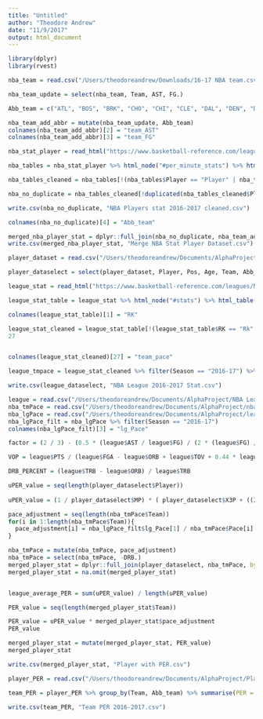 ```yaml
---
title: "Untitled"
author: "Theodore Andrew"
date: "11/9/2017"
output: html_document
---
```


```r
library(dplyr)
library(rvest)

nba_team = read.csv("/Users/theodoreandrew/Downloads/16-17 NBA team.csv")

nba_team_update = select(nba_team, Team, AST, FG.)

Abb_team = c("ATL", "BOS", "BRK", "CHO", "CHI", "CLE", "DAL", "DEN", "DET", "GSW", "HOU", "IND", "LAC", "LAL", "MEM", "MIA", "MIL", "MIN", "NOP", "NYK", "OKC", "ORL", "PHI", "PHO", "POR", "SAC", "SAS", "TOR", "UTA", "WAS")

nba_team_add_abbr = mutate(nba_team_update, Abb_team)
colnames(nba_team_add_abbr)[2] = "team_AST"
colnames(nba_team_add_abbr)[3] = "team_FG"
```


```r
nba_stat_player = read_html("https://www.basketball-reference.com/leagues/NBA_2017_per_minute.html")

nba_tables = nba_stat_player %>% html_node("#per_minute_stats") %>% html_table()

nba_tables_cleaned = nba_tables[!(nba_tables$Player == "Player" | nba_tables$Tm == "TOT"), -1]

nba_no_duplicate = nba_tables_cleaned[!duplicated(nba_tables_cleaned$Player, fromLast = TRUE),]

write.csv(nba_no_duplicate, "NBA Players stat 2016-2017 cleaned.csv")
```

```r
colnames(nba_no_duplicate)[4] = "Abb_team"

merged_nba_player_stat = dplyr::full_join(nba_no_duplicate, nba_team_add_abbr, by = "Abb_team")
write.csv(merged_nba_player_stat, "Merge NBA Stat Player Dataset.csv")
```

```r
player_dataset = read.csv("/Users/theodoreandrew/Documents/AlphaProject/Merge NBA Stat Player Dataset.csv")

player_dataselect = select(player_dataset, Player, Pos, Age, Team, Abb_team, MP, PTS, AST, FG, FT, X3P, FGA, TOV, FTA, TRB, ORB, BLK, STL, PF, team_AST, team_FG)
```


```r
league_stat = read_html("https://www.basketball-reference.com/leagues/NBA_stats.html")

league_stat_table = league_stat %>% html_node("#stats") %>% html_table()

colnames(league_stat_table)[1] = "RK"

league_stat_cleaned = league_stat_table[!(league_stat_table$RK == "Rk" | league_stat_table$RK == ""), ]
27


colnames(league_stat_cleaned)[27] = "team_pace"

league_tmpace = league_stat_cleaned %>% filter(Season == "2016-17") %>% select(team_pace)

write.csv(league_dataselect, "NBA League 2016-2017 Stat.csv")
```


```r
league = read.csv("/Users/theodoreandrew/Documents/AlphaProject/NBA League 2016-2017 Stat.csv")
nba_tmPace = read.csv("/Users/theodoreandrew/Documents/AlphaProject/nba_team_pace.csv")
nba_lgPace = read.csv("/Users/theodoreandrew/Documents/AlphaProject/league pace.csv")
nba_lgPace_filt = nba_lgPace %>% filter(Season == "2016-17")
colnames(nba_lgPace_filt)[3] = "lg_Pace"

```


```r
factor = (2 / 3) - (0.5 * (league$AST / league$FG) / (2 * (league$FG) / league$FT))

VOP = league$PTS / (league$FGA - league$ORB + league$TOV + 0.44 * league$FTA)

DRB_PERCENT = (league$TRB - league$ORB) / league$TRB

uPER_value = seq(length(player_dataselect$Player))
  
uPER_value = (1 / player_dataselect$MP) * ( player_dataselect$X3P + ((2/3) * player_dataselect$AST) + ((2 - factor * (player_dataselect$team_AST / player_dataselect$team_FG)) * player_dataselect$FG) + (player_dataselect$FT * 0.5 * (1 + (1 - (player_dataselect$team_AST / player_dataselect$team_FG))) + ((2/3) * (player_dataselect$team_AST / player_dataselect$team_FG))) - (VOP * player_dataselect$TOV) - (VOP * DRB_PERCENT * (player_dataselect$FGA - player_dataselect$FG)) - (VOP * 0.44 * (0.44 + (0.56 * DRB_PERCENT)) * (player_dataselect$FTA - player_dataselect$FT)) + (VOP * (1 - DRB_PERCENT) * (player_dataselect$TRB - player_dataselect$ORB)) + (VOP * DRB_PERCENT * player_dataselect$ORB) + (VOP * player_dataselect$STL) + (VOP * DRB_PERCENT * player_dataselect$BLK) - (player_dataselect$PF * ((league$FT / league$PF) - 0.44 * (league$FTA / league$PF) * VOP)))
```


```r
pace_adjustment = seq(length(nba_tmPace$Team))
for(i in 1:length(nba_tmPace$Team)){
  pace_adjustment[i] = nba_lgPace_filt$lg_Pace[1] / nba_tmPace$Pace[i]
}

nba_tmPace = mutate(nba_tmPace, pace_adjustment)
nba_tmPace = select(nba_tmPace, -DRB.)
merged_player_stat = dplyr::full_join(player_dataselect, nba_tmPace, by = "Team")
merged_player_stat = na.omit(merged_player_stat)


league_average_PER = sum(uPER_value) / length(uPER_value)
```


```r
PER_value = seq(length(merged_player_stat$Team))

PER_value = uPER_value * merged_player_stat$pace_adjustment
PER_value

merged_player_stat = mutate(merged_player_stat, PER_value)
merged_player_stat

write.csv(merged_player_stat, "Player with PER.csv")

```


```r
player_PER = read.csv("/Users/theodoreandrew/Documents/AlphaProject/Player with PER.csv")

team_PER = player_PER %>% group_by(Team, Abb_team) %>% summarise(PER = sum(PER_value))

write.csv(team_PER, "Team PER 2016-2017.csv")
```

